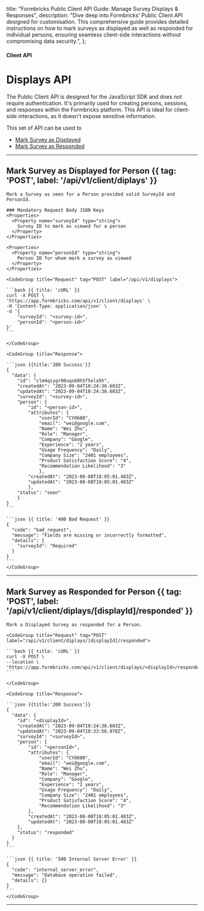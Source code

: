 
  title: "Formbricks Public Client API Guide: Manage Survey Displays & Responses",
  description:
    "Dive deep into Formbricks' Public Client API designed for customisation. This comprehensive guide provides detailed instructions on how to mark surveys as displayed as well as responded for individual persons, ensuring seamless client-side interactions without compromising data security.",
};

#### Client API

# Displays API

The Public Client API is designed for the JavaScript SDK and does not require authentication. It's primarily used for creating persons, sessions, and responses within the Formbricks platform. This API is ideal for client-side interactions, as it doesn't expose sensitive information.

This set of API can be used to
- [Mark Survey as Displayed](#mark-survey-as-displayed-for-person)
- [Mark Survey as Responded](#mark-survey-as-responded-for-person)

---

## Mark Survey as Displayed for Person {{ tag: 'POST', label: '/api/v1/client/diplays' }}

<Row>
  <Col>

    Mark a Survey as seen for a Person provided valid SurveyId and PersonId.

    ### Mandatory Request Body JSON Keys
    <Properties>
      <Property name="surveyId" type="string">
        Survey ID to mark as viewed for a person
      </Property>
    </Properties>

    <Properties>
      <Property name="personId" type="string">
        Person ID for whom mark a survey as viewed
      </Property>
    </Properties>

  </Col>
  <Col sticky>

    <CodeGroup title="Request" tag="POST" label="/api/v1/displays">

    ```bash {{ title: 'cURL' }}
    curl -X POST \
    'https://app.formbricks.com/api/v1/client/displays' \
    -H 'Content-Type: application/json' \
    -d '{
        "surveyId": "<survey-id>",
        "personId": "<person-id>"
    }'
    ```

    </CodeGroup>

    <CodeGroup title="Response">

    ```json {{title:'200 Success'}}
    {
      "data": {
        "id": "clm4qiygr00uqs60h5f5ola5h",
        "createdAt": "2023-09-04T10:24:36.603Z",
        "updatedAt": "2023-09-04T10:24:36.603Z",
        "surveyId": "<survey-id>",
        "person": {
            "id": "<person-id>",
            "attributes": {
                "userId": "CYO600",
                "email": "wei@google.com",
                "Name": "Wei Zhu",
                "Role": "Manager",
                "Company": "Google",
                "Experience": "2 years",
                "Usage Frequency": "Daily",
                "Company Size": "2401 employees",
                "Product Satisfaction Score": "4",
                "Recommendation Likelihood": "3"
                },
            "createdAt": "2023-08-08T18:05:01.483Z",
            "updatedAt": "2023-08-08T18:05:01.483Z"
            },
        "status": "seen"
        }
    }
    ```

    ```json {{ title: '400 Bad Request' }}
    {
      "code": "bad_request",
      "message": "Fields are missing or incorrectly formatted",
      "details": {
        "surveyId": "Required"
      }
    }
    ```
    </CodeGroup>

  </Col>
</Row>

---

## Mark Survey as Responded for Person {{ tag: 'POST', label: '/api/v1/client/diplays/[displayId]/responded' }}

<Row>
  <Col>

    Mark a Displayed Survey as responded for a Person.

  </Col>
  <Col sticky>

    <CodeGroup title="Request" tag="POST" label="/api/v1/client/diplays/[displayId]/responded">

    ```bash {{ title: 'cURL' }}
    curl -X POST \
    --location \
    'https://app.formbricks.com/api/v1/client/displays/<displayId>/responded'
    ```

    </CodeGroup>

    <CodeGroup title="Response">

    ```json {{title:'200 Success'}}
    {
      "data": {
        "id": "<displayId>",
        "createdAt": "2023-09-04T10:24:36.603Z",
        "updatedAt": "2023-09-04T10:33:56.978Z",
        "surveyId": "<surveyId>",
        "person": {
            "id": "<personId>",
            "attributes": {
                "userId": "CYO600",
                "email": "wei@google.com",
                "Name": "Wei Zhu",
                "Role": "Manager",
                "Company": "Google",
                "Experience": "2 years",
                "Usage Frequency": "Daily",
                "Company Size": "2401 employees",
                "Product Satisfaction Score": "4",
                "Recommendation Likelihood": "3"
            },
            "createdAt": "2023-08-08T18:05:01.483Z",
            "updatedAt": "2023-08-08T18:05:01.483Z"
        },
        "status": "responded"
      }
    }
    ```

    ```json {{ title: '500 Internal Server Error' }}
    {
      "code": "internal_server_error",
      "message": "Database operation failed",
      "details": {}
    }
    ```
    </CodeGroup>

  </Col>
</Row>

---
